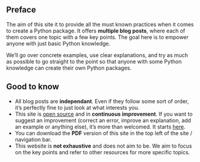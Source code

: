 ## Preface {.unnumbered}

The aim of this site it to provide all the must known practices when it comes to create a Python package. It offers **multiple blog posts**, where each of them covers one topic with a few key points. The goal here is to empower anyone with just basic Python knowledge.

We'll go over concrete examples, use clear explanations, and try as much as possible to go straight to the point so that anyone with some Python knowledge can create their own Python packages.

## Good to know {.unnumbered}

- All blog posts are **independant**. Even if they follow some sort of order, it's perfectly fine to just look at what interests you.
- This site is [open source](https://github.com/yellow-sunflower/python-packaging-essentials/) and in **continuous improvement**.  If you want to suggest an improvement (correct an error, improve an explanation, add an example or anything else), it's more than welcomed. It starts [here](./contributing.html).
- You can download the **PDF** version of this site in the top left of the site / navigation bar.
- This website is **not exhaustive** and does not aim to be. We aim to focus on the key points and refer to other resources for more specific topics.
